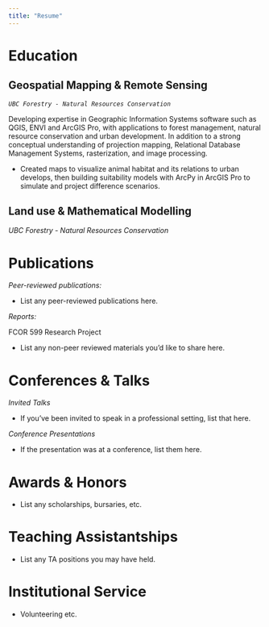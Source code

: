 ```yaml
---
title: "Resume"
---
```


# Education

## Geospatial Mapping & Remote Sensing

*`UBC Forestry - Natural Resources Conservation`*

Developing expertise in Geographic Information Systems software such as QGIS, ENVI and ArcGIS Pro, with applications to forest management, natural resource conservation and urban development. In addition to a strong conceptual understanding of projection mapping, Relational Database Management Systems, rasterization, and image processing.

-   Created maps to visualize animal habitat and its relations to urban develops, then building suitability models with ArcPy in ArcGIS Pro to simulate and project difference scenarios.

## Land use & Mathematical Modelling

*UBC Forestry - Natural Resources Conservation*

# Publications

*Peer-reviewed publications:*

-   List any peer-reviewed publications here.

*Reports:*

FCOR 599 Research Project

-   List any non-peer reviewed materials you'd like to share here.

# Conferences & Talks

*Invited Talks*

-   If you've been invited to speak in a professional setting, list that here.

*Conference Presentations*

-   If the presentation was at a conference, list them here.

# Awards & Honors

-   List any scholarships, bursaries, etc.

# Teaching Assistantships

-   List any TA positions you may have held.

# Institutional Service

-   Volunteering etc.